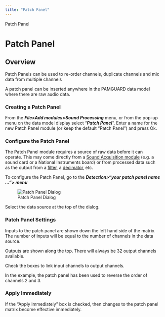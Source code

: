 ```yaml
---
title: "Patch Panel"
---
```

 Patch Panel  

Patch Panel
===========

Overview
--------

  

Patch Panels can be used to re-order channels, duplicate channels and mix data from multiple channels

A patch panel can be inserted anywhere in the PAMGUARD data model where there are raw audio data.

  

### Creating a Patch Panel

From the **_File>Add modules>Sound Processing_** menu, or from the pop-up menu on the data model display select "**_Patch Panel_**". Enter a name for the new Patch Panel module (or keep the default "Patch Panel") and press Ok.

  

### Configure the Patch Panel

The Patch Panel module requires a source of raw data before it can operate. This may come directly from a [Sound Acquisition module](../../AcquisitionHelp/docs/AcquisitionOverview.html) (e.g. a sound card or a National Instruments board) or from processed data such as the output from a [filter](../../FiltersHelp/Docs/Filters_filters.html), a [decimator](../../decimatorHelp/docs/decimator_decimator.html), etc.

To configure the Patch Panel, go to the **_Detection>"your patch panel name ..."> menu_**

  
![Patch Panel Dialog](Images/PatchPanel.png)  

Select the data source at the top of the dialog.

### Patch Panel Settings

Inputs to the patch panel are shown down the left hand side of the matrix. The number of inputs will be equal to the number of channels in the data source.

Outputs are shown along the top. There will always be 32 output channels available.

Check the boxes to link input channels to output channels.

In the example, the patch panel has been used to reverse the order of channels 2 and 3.

### Apply Immediately

If the "Apply Immediately" box is checked, then changes to the patch panel matrix become effective immediately.

